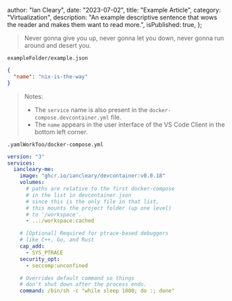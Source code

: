 
  author: "Ian Cleary",
  date: "2023-07-02",
  title: "Example Article",
  category: "Virtualization",
  description:
    "An example descriptive sentence that wows the reader and makes them want to read more.",
  isPublished: true,
};


> Never gonna give you up, never gonna let you down, never gonna run around and desert you.

<ArchitectureContainersImage />

`exampleFolder/example.json`

```json
{
  "name": "nix-is-the-way"
}
```

> Notes:
>
> - The `service` name is also present in the `docker-compose.devcontainer.yml` file.
> - The `name` appears in the user interface of the VS Code Client in the bottom left corner.

`.yamlWorkToo/docker-compose.yml`

```yaml
version: "3"
services:
  iancleary-me:
    image: "ghcr.io/iancleary/devcontainer:v0.0.18"
    volumes:
      # paths are relative to the first docker-compose
      # in the list in devcontainer.json
      # since this is the only file in that list,
      # this mounts the project folder (up one level)
      # to '/workspace'.
      - ..:/workspace:cached

    # [Optional] Required for ptrace-based debuggers
    # like C++, Go, and Rust
    cap_add:
      - SYS_PTRACE
    security_opt:
      - seccomp:unconfined

    # Overrides default command so things
    # don't shut down after the process ends.
    command: /bin/sh -c "while sleep 1000; do :; done"
```
